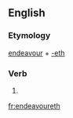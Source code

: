 ==English==

===Etymology===
[[endeavour]] + [[-eth]]

===Verb===
{{en-verb form}}

# {{en-archaic third-person singular of|endeavour}}

[[fr:endeavoureth]]